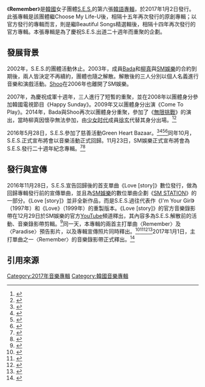 {{citation style|time=2017-01-09T05:29:24+00:00}}
{{expand|time=2017-01-09T05:29:24+00:00}}
{{Infobox album
| Name       = Remember
| Type       = Album
| Artist     = [[S.E.S._(組合)|S.E.S.]]
| Cover      = S.E.S. - Remember.jpg
| Released   = {{Start date|2017|01|02}}
| Genre      = {{flatlist|
*[[R&B|R&B]]
*[[新杰克摇摆|新杰克摇摆]]
*[[谣曲|谣曲]]
*[[爵士乐|爵士乐]]
*[[舞蹈流行音樂|舞蹈流行音樂]]
*[[韓國流行音樂|韓國流行音樂]]}}
| Length     = 37:11
| Label      = {{hlist|[[SM娛樂|SM娛樂]]|[[KT_Music|KT Music]]}}
| Producer   = [[李秀满|李秀满]] {{small|（[[執行製作人|執行]]）}}
| Language   = {{flatlist|
*[[韓語|韓語]]
*[[英語|英語]]}}
| Last album = 《{{tsl|en|Beautiful Songs||Beautiful Songs}}》<br>（2003年）
| This album = 《Remember》<br />（2016年）
| Misc       ={{Extra album cover
| Upper caption  = Alternative cover
| Type           = Album
| Cover          = <!-- 檔案不存在 S.E.S.Remember.jpg ，可從英文維基百科取得 -->
}}
{{Singles
| Name          = Remember
| Type          = Album
| Single 1      = Love [story]
| Single 1 date = 2016年11月28日
| Single 2      = Remember
| Single 2 date = 2017年1月1日
| Single 3      = Paradise
| Single 3 date = 2017年1月2日<ref>{{cite web|url=http://www.allkpop.com/article/2016/12/ses-tease-with-beautiful-group-and-individual-images-for-their-comeback-with-double-title-tracks|title=S.E.S tease with beautiful group and individual images for their comeback with double title tracks!|publisher=allkpop|accessdate=2016-12-29|archive-date=2016-12-28|archive-url=https://web.archive.org/web/20161228134754/http://www.allkpop.com/article/2016/12/ses-tease-with-beautiful-group-and-individual-images-for-their-comeback-with-double-title-tracks|dead-url=no}}</ref>
}}}}

《'''Remember'''》是[[韓國|韓國]]女子團體[[S.E.S.|S.E.S.]]的第六張[[韓語|韓語]][[專輯|專輯]]，於2017年1月2日發行。此張專輯是該團體繼Choose My Life-U後，相隔十五年再次發行的原創專輯；以官方發行的專輯而言，則是繼Beautiful Songs精選輯後，相隔十四年再次發行的官方專輯。本張專輯是為了慶祝S.E.S.出道二十週年而重聚的企劃。

==發展背景==
2002年，S.E.S.的團體活動休止。2003年，成員[[Bada_(歌手)|Bada]]和[[柳真|柳真]]與[[SM娛樂|SM娛樂]]的合約到期後，兩人皆決定不再續約，團體也隨之解散。解散後的三人分別以個人名義進行音樂和演戲活動。[[Shoo|Shoo]]在2006年也離開了SM娛樂。

2007年，為慶祝成軍十週年，三人進行了短暫的重聚，並在2008年以團體身分參加韓國電視節目《Happy Sunday》。2009年又以團體身分出演《Come To Play》。2014年，Bada與Shoo再次以團體身分重聚，參加了《[[無限挑戰|無限挑戰]]》的演出，當時柳真因懷孕無法參加，由[[少女时代|少女时代]]成員[[徐玄|徐玄]]代替其身分出場。<ref>{{cite web|url=http://www.allkpop.com/article/2014/12/ses-turbo-jinusean-more-come-together-in-teaser-for-infinity-challenges-90s-episode|title=S.E.S, Turbo, Jinusean & more come together in teaser for 'Infinity Challenge's 90's episode|publisher=allkpop|accessdate=2016-12-29|archive-date=2016-12-30|archive-url=https://web.archive.org/web/20161230155738/http://www.allkpop.com/article/2014/12/ses-turbo-jinusean-more-come-together-in-teaser-for-infinity-challenges-90s-episode|dead-url=no}}</ref><ref>{{cite web|url=http://www.allkpop.com/article/2016/12/bada-jokes-that-eugene-got-pregnant-because-she-planned-it-for-ses-20th-anniversary|title=Bada jokes that Eugene got pregnant because she planned it for S.E.S' 20th anniversary|publisher=allkpop|accessdate=2016-12-29|archive-date=2016-12-30|archive-url=https://web.archive.org/web/20161230155901/http://www.allkpop.com/article/2016/12/bada-jokes-that-eugene-got-pregnant-because-she-planned-it-for-ses-20th-anniversary|dead-url=no}}</ref>

2016年5月28日，S.E.S.參加了慈善活動Green Heart Bazaar。<ref>{{cite web|url=http://www.koreadaily.com/news/read.asp?art_id=4297820|title=S.E.S, 28일 '그린하트' 바자회서 완전체로 뭉친다|publisher=Korea Daily|accessdate=2016-12-29|language=ko|archive-date=2016-12-30|archive-url=https://web.archive.org/web/20161230160203/http://www.koreadaily.com/news/read.asp?art_id=4297820|dead-url=no}}</ref><ref>{{cite web|url=https://www.soompi.com/2016/05/28/s-e-s-members-reunite-for-a-good-cause/|title=S.E.S Members Reunite For A Good Cause|publisher=Soompi|accessdate=2016-12-29|archive-date=2016-12-30|archive-url=https://web.archive.org/web/20161230155813/https://www.soompi.com/2016/05/28/s-e-s-members-reunite-for-a-good-cause/|dead-url=no}}</ref><ref>{{cite web|url=http://www.koogle.tv/media/news/ses-to-reunite-for-the-green-heart-bazaar/|title=S.E.S to Reunite for the ‘Green Heart Bazaar’|publisher=Koogle TV|accessdate=2016-12-29|archive-date=2016-12-30|archive-url=https://web.archive.org/web/20161230085855/http://www.koogle.tv/media/news/ses-to-reunite-for-the-green-heart-bazaar/|dead-url=no}}</ref><ref>{{cite web|url=http://www.allkpop.com/article/2016/05/all-three-members-of-ses-gather-to-help-children-in-need|title=All three members of S.E.S gather to help children in need|publisher=allkpop|accessdate=2016-12-29|archive-date=2016-12-30|archive-url=https://web.archive.org/web/20161230155859/http://www.allkpop.com/article/2016/05/all-three-members-of-ses-gather-to-help-children-in-need|dead-url=no}}</ref>同年10月，S.E.S.正式宣布將會以音樂活動正式回歸。11月23日，SM娛樂正式宣布將會為S.E.S.發行二十週年紀念專輯。<ref>{{cite news|url=http://en.yibada.com/articles/168443/20161019/kpop-s-e-s-bada-eugene.htm|title=Original Kpop girl group S.E.S to make music comeback; Bada teases Eugene’s preparations|website=Yibada|accessdate=2016-12-29|archive-date=2016-12-30|archive-url=https://web.archive.org/web/20161230160232/http://en.yibada.com/articles/168443/20161019/kpop-s-e-s-bada-eugene.htm|dead-url=no}}</ref><ref>{{cite news|url=http://www.dispatch.co.kr/583752|title="데뷔 20주년, 완전체 컴백"…S.E.S, 재결합 선언|website=Dispatch|date=2016-10-03|accessdate=2016-10-03|language=ko|archive-date=2016-10-05|archive-url=https://web.archive.org/web/20161005073950/http://www.dispatch.co.kr/583752|dead-url=no}}</ref>

==發行與宣傳==
2016年11月28日，S.E.S.宣告回歸後的首支單曲《Love [story]》數位發行，做為回歸專輯發行前的宣傳單曲，並且為[[SM娛樂|SM娛樂]]的數位單曲企劃《[[SM_STATION|SM STATION]]》的一部分。《Love [story]》並非全新作品，而是S.E.S.過往代表作《I'm Your Girl》（1997年）和《Love》（1999年）的重製版本。《Love [story]》的官方音樂錄影帶在12月29日於SM娛樂的官方[[YouTube|YouTube]]頻道釋出，其內容多為S.E.S.解散前的活動、音樂錄影帶剪輯。<ref>{{cite web|url=https://www.soompi.com/2016/12/30/watch-s-e-s-takes-trip-memory-lane-love-story-mv/|title=Watch: S.E.S Takes A Trip Down Memory Lane In "Love [Story]" MV|publisher=Soompi|accessdate=2016-12-30|archive-date=2016-12-31|archive-url=https://web.archive.org/web/20161231004040/https://www.soompi.com/2016/12/30/watch-s-e-s-takes-trip-memory-lane-love-story-mv/|dead-url=no}}</ref>同一天，本專輯的兩首主打單曲〈Remember〉及〈Paradise〉預告影片，以及專輯宣傳照片同時釋出。<ref>{{cite web|url=http://www.allkpop.com/article/2016/12/ses-hope-that-you-remember-paradise-in-2-new-mv-teasers|title=S.E.S hope that you 'Remember' 'Paradise' in 2 new MV teasers!|publisher=allkpop|accessdate=2016-12-29|archive-date=2016-12-30|archive-url=https://web.archive.org/web/20161230090046/http://www.allkpop.com/article/2016/12/ses-hope-that-you-remember-paradise-in-2-new-mv-teasers|dead-url=no}}</ref><ref>{{cite web|url=http://officiallykmusic.com/s-e-s-releases-concept-images-upcoming-special-album/|title=S.E.S Releases Concept Images For Upcoming Special Album!|publisher=kmusic|accessdate=2016-12-29|archive-date=2016-12-30|archive-url=https://web.archive.org/web/20161230160438/http://officiallykmusic.com/s-e-s-releases-concept-images-upcoming-special-album/|dead-url=no}}</ref><ref>{{cite web|url=https://hot.detik.com/kpop/d-3381538/wow-ses-tampil-cantik-bak-dewi-untuk-album-terbaru|title=Wow! S.E.S Tampil Cantik Bak Dewi Untuk Album Terbaru|publisher=detikHot|accessdate=2016-12-29|language=id|archive-date=2016-12-30|archive-url=https://web.archive.org/web/20161230090025/https://hot.detik.com/kpop/d-3381538/wow-ses-tampil-cantik-bak-dewi-untuk-album-terbaru|dead-url=no}}</ref><ref>{{cite web|url=http://www.wowkeren.com/berita/tampil/00141158.html|title=Hitung Mundur Comeback, S.E.S Makin Mempesona di Teaser Foto Baru|publisher=Wow Keren|accessdate=2016-12-30|archive-date=2016-12-29|archive-url=https://web.archive.org/web/20161229191457/http://www.wowkeren.com/berita/tampil/00141158.html|dead-url=no}}</ref>2017年1月1日，主打單曲之一〈Remember〉的音樂錄影帶正式釋出。<ref>{{cite web|url=https://www.soompi.com/2016/12/31/watch-s-e-s-shares-hint-20th-anniversary-album-pre-release-remember-mv/|title=Watch: S.E.S Shares Hint At 20th Anniversary Album With Pre-Release "Remember" MV|publisher=Soompi|accessdate=2016-12-31|archive-date=2017-01-01|archive-url=https://web.archive.org/web/20170101011347/https://www.soompi.com/2016/12/31/watch-s-e-s-shares-hint-20th-anniversary-album-pre-release-remember-mv/|dead-url=no}}</ref>

==引用來源==
{{reflist}}
[[Category:2017年音樂專輯|Category:2017年音樂專輯]]
[[Category:韓國音樂專輯|Category:韓國音樂專輯]]